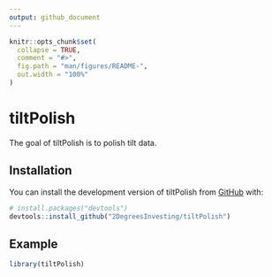 ```yaml
---
output: github_document
---
```


<!-- README.md is generated from README.Rmd. Please edit that file -->

```r
knitr::opts_chunk$set(
  collapse = TRUE,
  comment = "#>",
  fig.path = "man/figures/README-",
  out.width = "100%"
)
```

# tiltPolish

<!-- badges: start -->
<!-- badges: end -->

The goal of tiltPolish is to polish tilt data.

## Installation

You can install the development version of tiltPolish from [GitHub](https://github.com/) with:

``` r
# install.packages("devtools")
devtools::install_github("2DegreesInvesting/tiltPolish")
```

## Example

```r
library(tiltPolish)
```

